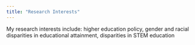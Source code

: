 ---
title: "Research Interests"
---

My research interests include: higher education policy, gender and racial disparities in educational attainment, disparities in STEM education